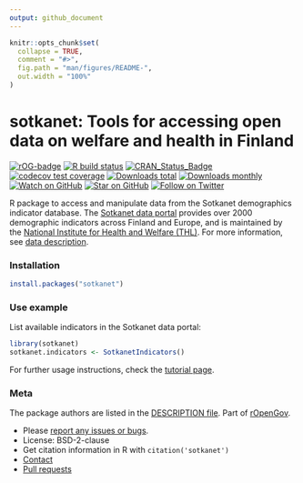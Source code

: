 ```yaml
---
output: github_document
---
```


<!-- README.md is generated from README.Rmd. Please edit that file -->

```r
knitr::opts_chunk$set(
  collapse = TRUE,
  comment = "#>",
  fig.path = "man/figures/README-",
  out.width = "100%"
)
```

# sotkanet: Tools for accessing open data on welfare and health in Finland

<!-- badges: start -->
[![rOG-badge](https://ropengov.github.io/rogtemplate/reference/figures/ropengov-badge.svg)](http://ropengov.org/)
[![R build status](https://github.com/rOpenGov/sotkanet/workflows/R-CMD-check/badge.svg)](https://github.com/rOpenGov/sotkanet/actions)
[![CRAN_Status_Badge](http://www.r-pkg.org/badges/version/sotkanet)](https://cran.r-project.org/package=sotkanet)
[![codecov test coverage](https://codecov.io/github/rOpenGov/sotkanet/coverage.svg?branch=master)](https://codecov.io/github/rOpenGov/sotkanet?branch=master)
[![Downloads total](http://cranlogs.r-pkg.org/badges/grand-total/sotkanet)](https://cran.r-project.org/package=sotkanet)
[![Downloads monthly](https://cranlogs.r-pkg.org/badges/sotkanet)](https://www.r-pkg.org/pkg/sotkanet)
[![Watch on GitHub][github-watch-badge]][github-watch]
[![Star on GitHub][github-star-badge]][github-star]
[![Follow on Twitter](https://img.shields.io/twitter/follow/ropengov.svg?style=social)](https://twitter.com/intent/follow?screen_name=ropengov)
<!-- badges: end -->

R package to access and manipulate data from the Sotkanet demographics indicator database. The [Sotkanet data portal] provides over 2000 demographic indicators across Finland and Europe, and is maintained by the [National Institute for Health and Welfare (THL)]. For more information, see [data description].

### Installation

```r
install.packages("sotkanet")
```

### Use example

List available indicators in the Sotkanet data portal:

```r
library(sotkanet) 
sotkanet.indicators <- SotkanetIndicators()
```

For further usage instructions, check the [tutorial page](http://ropengov.github.io/sotkanet/articles/tutorial.html). 

### Meta

The package authors are listed in the [DESCRIPTION file](DESCRIPTION). Part of [rOpenGov](http://ropengov.org/).

* Please [report any issues or bugs](https://github.com/ropengov/sotkanet/issues).
* License: BSD-2-clause
* Get citation information in R with `citation('sotkanet')`
* [Contact](http://ropengov.org/community/)
* [Pull requests](https://github.com/ropengov/sotkanet/)

[Sotkanet data portal]: https://sotkanet.fi/sotkanet/fi/index
[National Institute for Health and Welfare (THL)]: https://thl.fi/fi/
[data description]: https://sotkanet.fi/sotkanet/en/data

[github-watch-badge]: https://img.shields.io/github/watchers/ropengov/sotkanet.svg?style=social
[github-watch]: https://github.com/ropengov/sotkanet/watchers
[github-star-badge]: https://img.shields.io/github/stars/ropengov/sotkanet.svg?style=social
[github-star]: https://github.com/ropengov/sotkanet/stargazers